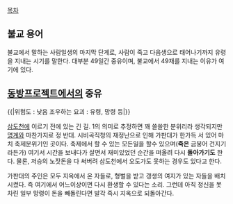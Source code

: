 {{{+1 中有の 道 / antarābhava, Road of Liminality}}}

[[목차]]
== 불교 용어 ==
불교에서 말하는 사람일생의 마지막 단계로, 사람이 죽고 다음생으로 태어나기까지 유령을 지내는 시기를 말한다. 대부분 49일간 중유이며, 불교에서 49재를 지내는 이유가 여기에 있다.

== [[동방프로젝트]]에서의 중유 ==

{{|위험도 : 낮음
조우하는 요괴 : 유령, 망령 등|}}

[[삼도천]]에 이르기 전에 있는 긴 길.
1의 의미로 추정하면 꽤 쓸쓸한 분위리라 생각되지만 [[명계]]와 마찬가지로 정 반대.
시비곡직청의 재정난으로 인해 가판대가 한가득 서 있어 마치 축제분위기인 곳이다.
축제에서 할 수 있는 모든일을 할수 있으며('''죽은''' 금붕어 건지기라든가) 여기서 시간을 보내다가 살면서 재미있었던 순간을 떠올려 다시 '''돌아가기도''' 한다. 물론, 저승의 노잣돈을 다 써버려 삼도천에서 오도가도 못하는 경우도 있다고 한다.

가판대의 주인은 모두 지옥에서 온 자들로, 형벌을 받고 갱생의 여지가 있는 자들을 배치시켰다.
즉 여기에서 어느이상이면 다시 환생할 수 있다는 소리. 그런데 아직 정신을 못차린 일부 망령이 돈을 빼돌린다면 발각 즉시 지옥으로 되돌아간다.
